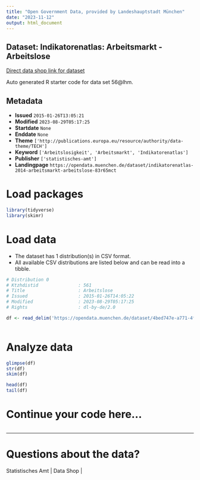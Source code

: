 ```yaml
---
title: "Open Government Data, provided by Landeshauptstadt München"
date: "2023-11-12"
output: html_document
---
```


## Dataset: Indikatorenatlas: Arbeitsmarkt - Arbeitslose

[Direct data shop link for dataset](https://opendata.muenchen.de/dataset/indikatorenatlas-2014-arbeitsmarkt-arbeitslose-83r65mct)

Auto generated R starter code for data set 56@lhm.

## Metadata

- **Issued** `2015-01-26T13:05:21`
- **Modified** `2023-08-29T05:17:25`
- **Startdate** `None`
- **Enddate** `None`
- **Theme** `['http://publications.europa.eu/resource/authority/data-theme/TECH']`
- **Keyword** `['Arbeitslosigkeit', 'Arbeitsmarkt', 'Indikatorenatlas']`
- **Publisher** `['statistisches-amt']`
- **Landingpage** `https://opendata.muenchen.de/dataset/indikatorenatlas-2014-arbeitsmarkt-arbeitslose-83r65mct`


# Load packages

```r

library(tidyverse)
library(skimr)

```

# Load data

-   The dataset has 1 distribution(s) in CSV format.
-   All available CSV distributions are listed below and can be read into a tibble.

```r

# Distribution 0
# Ktzhdistid               : 561
# Title                    : Arbeitslose
# Issued                   : 2015-01-26T14:05:22
# Modified                 : 2023-08-29T05:17:25
# Rights                   : dl-by-de/2.0

df <- read_delim('https://opendata.muenchen.de/dataset/4bed747e-a771-4f0d-a3a7-8aa9f78c95f3/resource/0f0ea161-c152-41a0-87da-35c737b66923/download/indikat_arbeitsmarkt_arbeitslose_280823.csv')



```

# Analyze data

```r

glimpse(df)
str(df)
skim(df)

head(df)
tail(df)

```

# Continue your code here...

```r

```

------------------------------------------------------------------------

# Questions about the data?

Statistisches Amt | Data Shop | 
